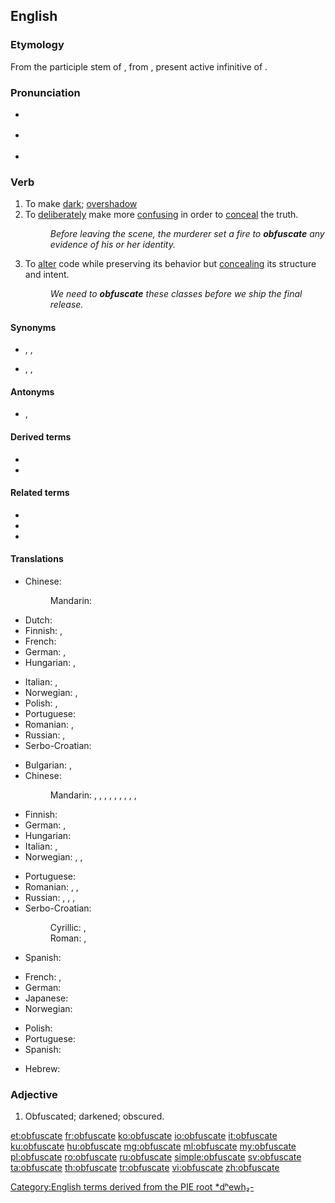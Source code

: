 ==English==
{{was wotd|2007|July|6}}

===Etymology===
From the participle stem of {{etyl|LL.|en}} {{m|la|obfuscāre}}, from {{etyl|la|en}} {{prefix|ob|sort=fuscate|lang=la|nocat=1}} {{m|la|fuscāre}}, present active infinitive of {{m|la|fuscō||I darken}}.

===Pronunciation===
* {{a|UK}} {{IPA|/ˈɒbfʌskeɪt/|/ˈɒbfəskeɪt/|lang=en}}
* {{a|US}} {{IPA|/ˈɑːbfʌskeɪt/|/ˈɑːbfəskeɪt/|lang=en}}
* {{audio|en-us-obfuscate.ogg|Audio (US)|lang=en}}

===Verb===
{{en-verb|obfuscat}}

# To make [[dark]]; [[overshadow]]
# To [[deliberately]] make more [[confusing]] in order to [[conceal]] the truth.
#: ''Before leaving the scene, the murderer set a fire to '''obfuscate''' any evidence of his or her identity.''
# {{lb|en|computing}} To [[alter]] code while preserving its behavior but [[conceal]]ing its structure and intent.
#: ''We need to '''obfuscate''' these classes before we ship the final release.''

====Synonyms====
* {{sense|to make dark}} {{l|en|darken}}, {{l|en|eclipse}}, {{l|en|overshadow}}
* {{sense|to deliberately make more confusing}} {{l|en|confuse}}, {{l|en|muddle}}, {{l|en|obscure}}

====Antonyms====
* {{sense|to deliberately make less confusing}} {{l|en|explain}}, {{l|en|simplify}}

====Derived terms====
* {{l|en|obfuscatable}}
* {{l|en|unobfuscatable}}

====Related terms====
* {{l|en|obfuscation}}
* {{l|en|obfuscatory}}
* {{l|en|obfuscous}}

====Translations====
{{trans-top|make dark}}
* Chinese:
*: Mandarin: {{t|cmn|弄暗|tr=nòng'àn|sc=Hani}}
* Dutch: {{t+|nl|verduisteren}}
* Finnish: {{t+|fi|varjostaa}}, {{t|fi|pimentää}}
* French: {{t+|fr|obscurcir}}
* German: {{t|de|verfinstern}}, {{t+|de|verdunkeln}}
* Hungarian: {{t+|hu|elhomályosít}}, {{t+|hu|elsötétít}}
{{trans-mid}}
* Italian: {{t+|it|ottenebrare}}, {{t+|it|offuscare}}
* Norwegian: {{t|no|formørke}}, {{t|no|overskygge}}
* Polish: {{t|pl|zaciemniać}}, {{t+|pl|zaciemnić}}
* Portuguese: {{t+|pt|ofuscar}}
* Romanian: {{t+|ro|întuneca}}, {{t+|ro|umbri}}
* Russian: {{t+|ru|затемня́ть|impf}}, {{t+|ru|затемни́ть|pf}}
* Serbo-Croatian: {{t+|sh|zatamniti}}
{{trans-bottom}}

{{trans-top|make confusing}}
* Bulgarian: {{t+|bg|обърквам}}, {{t+|bg|смущавам}}
* Chinese:
*: Mandarin: {{t+|cmn|混淆|tr=hùnxiáo|sc=Hani}}, {{t+|cmn|弄亂|sc=Hani}}, {{t+|cmn|弄乱|tr=nòngluàn|sc=Hani}}, {{t+|cmn|搞亂|sc=Hani}}, {{t+|cmn|搞乱|tr=gǎoluàn|sc=Hani}}, {{t-check|cmn|[[使]][[模糊]]|tr=shǐ móhu|sc=Hani}}, {{t-check|cmn|[[使]][[混亂]]|sc=Hani}}, {{t-check|cmn|[[使]][[混乱]]|tr=shǐ hùnluàn|sc=Hani}}, {{t-check|cmn|[[使]][[糊塗]]|sc=Hani}}, {{t-check|cmn|[[使]][[糊涂]]|tr=shǐ hútu|sc=Hani}}
* Finnish: {{t+|fi|peittää}}
* German: {{t+|de|verdunkeln}}, {{t+|de|verschleiern}}
* Hungarian: {{t+|hu|összezavar}}
* Italian: {{t+|it|offuscare}}, {{t+|it|ottenebrare}}
* Norwegian: {{t|no|forkludre}}, {{t+|no|forvirre}}, {{t|no|tåkelegge}}
{{trans-mid}}
* Portuguese: {{t+|pt|ofuscar}}
* Romanian: {{t+|ro|confunda}}, {{t+|ro|încurca}}, {{t+|ro|zăpăci}}
* Russian: {{t+|ru|запу́тывать|impf}}, {{t+|ru|запу́тать|pf}}, {{t+|ru|сбива́ть с то́лку|impf}}, {{t|ru|сбить с то́лку|pf}}
* Serbo-Croatian:
*: Cyrillic: {{t|sh|са̀крити}}, {{t|sh|замрљати|}}
*: Roman: {{t+|sh|sàkriti}}, {{t+|sh|zamrljati|}}
* Spanish: {{t+|es|ofuscar}}
{{trans-bottom}}

{{trans-top|alter code}}
* French: {{t+|fr|obscurcir}}, {{t+|fr|occulter}}
* German: {{t|de|obfuskieren}}
* Japanese: {{t|ja|難読化する|tr=なんどくかする, nandokuka suru|sc=Jpan}}
* Norwegian: {{t|no|obfuskere}}
{{trans-mid}}
* Polish: {{t|pl|zaciemniać}}
* Portuguese: {{t+|pt|ofuscar}}
* Spanish: {{t+|es|ofuscar}}
{{trans-bottom}}

{{checktrans-top}}
* Hebrew: {{t-check|he|לטשטש|tr=l'tashtesh|sc=Hebr}}
{{trans-mid}}
{{trans-bottom}}

===Adjective===
{{en-adj}}

# {{lb|en|obsolete}} Obfuscated; darkened; obscured.
#: {{rfquotek|Sir. T. Elyot}}

[[et:obfuscate]]
[[fr:obfuscate]]
[[ko:obfuscate]]
[[io:obfuscate]]
[[it:obfuscate]]
[[ku:obfuscate]]
[[hu:obfuscate]]
[[mg:obfuscate]]
[[ml:obfuscate]]
[[my:obfuscate]]
[[pl:obfuscate]]
[[ro:obfuscate]]
[[ru:obfuscate]]
[[simple:obfuscate]]
[[sv:obfuscate]]
[[ta:obfuscate]]
[[th:obfuscate]]
[[tr:obfuscate]]
[[vi:obfuscate]]
[[zh:obfuscate]]
[[Category:English terms derived from the PIE root *dʰewh₂-]]